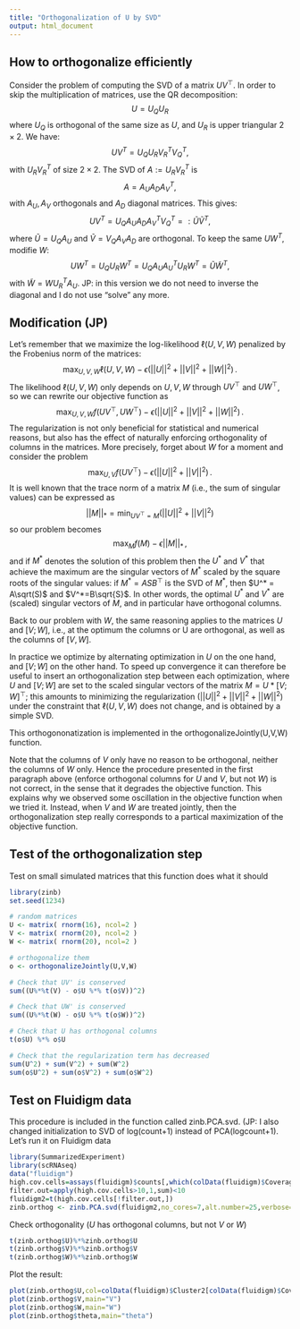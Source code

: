 ```yaml
---
title: "Orthogonalization of U by SVD"
output: html_document
---
```


## How to orthogonalize efficiently
Consider the problem of computing the SVD of a matrix $UV^\top$. 
In order to skip the multiplication of matrices, use the QR decomposition:
$$U=U_QU_R$$
where $U_Q$ is orthogonal of the same size as $U$,  and $U_R$ is upper triangular $2\times 2$. We have:
$$UV^T=U_QU_RV_R^TV_Q^T,$$
with $U_RV_R^T$ of size $2\times 2$. The SVD of $A:=U_RV_R^T$ is
$$A=A_UA_DA_V^T,$$
with $A_U,A_V$ orthogonals and $A_D$ diagonal matrices. This gives:
$$UV^T=U_QA_UA_DA_V^TV_Q^T=:\tilde{U}\tilde{V}^T,$$
where $\tilde{U}=U_QA_U$ and $\tilde{V}=V_Q A_V A_D$ are orthogonal. To keep the same $UW^T$, modifie $W$:
$$UW^T=U_QU_RW^T=U_QA_UA_U^TU_RW^T=\tilde{U}\tilde{W}^T,$$
with $\tilde{W}=WU_R^TA_U$. JP: in this version we do not need to inverse the diagonal and I do not use "solve" any more.

## Modification (JP)
Let's remember that we maximize the log-likelihood $\ell(U,V,W)$ penalized by the Frobenius norm of the matrices:
$$
\max_{U,V,W} \ell(U,V,W) - \epsilon(||U||^2+||V||^2 + ||W||^2) \,.
$$
The likelihood $\ell(U,V,W)$ only depends on $U,V,W$ through $UV^\top$ and $UW^\top$, so we can rewrite our objective function as
$$
\max_{U,V,W} f(UV^\top,UW^\top) - \epsilon(||U||^2+||V||^2 + ||W||^2) \,.
$$
The regularization is not only beneficial for statistical and numerical reasons, but also has the effect of naturally enforcing orthogonality of columns in the matrices. More precisely, forget about $W$ for a moment and consider the problem
$$
\max_{U,V} f(UV^\top) - \epsilon(||U||^2+||V||^2) \,.
$$
It is well known that the trace norm of a matrix $M$ (i.e., the sum of singular values) can be expressed as
$$
||M||_{\ast} = \min_{UV^\top=M}\left(||U||^2 + ||V||^2\right)
$$
so our problem becomes
$$
\max_M f(M) - \epsilon ||M||_{\ast} \,,
$$
and if $M^*$ denotes the solution of this problem then the $U^*$ and $V^*$ that achieve the maximum are the singular vectors of $M^*$ scaled by the square roots of the singular values: if $M^*=ASB^\top$ is the SVD of $M^*$, then $U^* = A\sqrt(S)$ and $V^*=B\sqrt{S}$. In other words, the optimal $U^*$ and $V^*$ are (scaled) singular vectors of $M$, and in particular have orthogonal columns.

Back to our problem with $W$, the same reasoning applies to the matrices $U$ and $[V;W]$, i.e., at the optimum the columns or U are orthogonal, as well as the columns of $[V,W]$.

In practice we optimize by alternating optimization in $U$ on the one hand, and $[V;W]$ on the other hand. To speed up convergence it can therefore be useful to insert an orthogonalization step between each optimization, where $U$ and $[V;W]$ are set to the scaled singular vectors of the matrix $M = U*[V;W]^\top$; this amounts to minimizing the regularization $(||U||^2+||V||^2 + ||W||^2)$ under the constraint that $\ell(U,V,W)$ does not change, and is obtained by a simple SVD.

This orthogononatization is implemented in the orthogonalizeJointly(U,V,W) function.

Note that the columns of $V$ only have no reason to be orthogonal, neither the columns of $W$ only. Hence the procedure presented in the first paragraph above (enforce orthogonal columns for $U$ and $V$, but not $W$) is not correct, in the sense that it degrades the objective function. This explains why we observed some oscillation in the objective function when we tried it. Instead, when $V$ and $W$ are treated jointly, then the orthogonalization step really corresponds to a partical maximization of the objective function.

## Test of the orthogonalization step

Test on small simulated matrices that this function does what it should

```r
library(zinb)
set.seed(1234)

# random matrices
U <- matrix( rnorm(16), ncol=2 )
V <- matrix( rnorm(20), ncol=2 )
W <- matrix( rnorm(20), ncol=2 )

# orthogonalize them
o <- orthogonalizeJointly(U,V,W)

# Check that UV' is conserved
sum((U%*%t(V) - o$U %*% t(o$V))^2)

# Check that UW' is conserved
sum((U%*%t(W) - o$U %*% t(o$W))^2)

# Check that U has orthogonal columns
t(o$U) %*% o$U

# Check that the regularization term has decreased
sum(U^2) + sum(V^2) + sum(W^2)
sum(o$U^2) + sum(o$V^2) + sum(o$W^2)
```

## Test on Fluidigm data
This procedure is included in the function called zinb.PCA.svd. (JP: I also changed initialization to SVD of log(count+1) instead of PCA(logcount+1). Let's run it on Fluidigm data
```r
library(SummarizedExperiment)
library(scRNAseq)
data("fluidigm")
high.cov.cells=assays(fluidigm)$counts[,which(colData(fluidigm)$Coverage_Type=="High")]
filter.out=apply(high.cov.cells>10,1,sum)<10
fluidigm2=t(high.cov.cells[!filter.out,])
zinb.orthog <- zinb.PCA.svd(fluidigm2,no_cores=7,alt.number=25,verbose=TRUE)
```
Check orthogonality ($U$ has orthogonal columns, but not $V$ or $W$)
```r
t(zinb.orthog$U)%*%zinb.orthog$U
t(zinb.orthog$V)%*%zinb.orthog$V
t(zinb.orthog$W)%*%zinb.orthog$W
```

Plot the result:
```r
plot(zinb.orthog$U,col=colData(fluidigm)$Cluster2[colData(fluidigm)$Coverage_Type=="High"],main="U")
plot(zinb.orthog$V,main="V")
plot(zinb.orthog$W,main="W")
plot(zinb.orthog$theta,main="theta")
```





